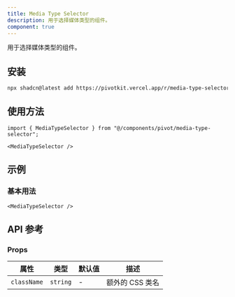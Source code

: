 ```yaml
---
title: Media Type Selector
description: 用于选择媒体类型的组件。
component: true
---
```


用于选择媒体类型的组件。

<ComponentPreview name="media-type-selector-demo" />

## 安装

```bash
npx shadcn@latest add https://pivotkit.vercel.app/r/media-type-selector.json
```

## 使用方法

```tsx
import { MediaTypeSelector } from "@/components/pivot/media-type-selector";
```

```tsx
<MediaTypeSelector />
```

## 示例

### 基本用法

```tsx
<MediaTypeSelector />
```

## API 参考

### Props

| 属性        | 类型     | 默认值 | 描述            |
| ----------- | -------- | ------ | --------------- |
| `className` | `string` | -      | 额外的 CSS 类名 |
